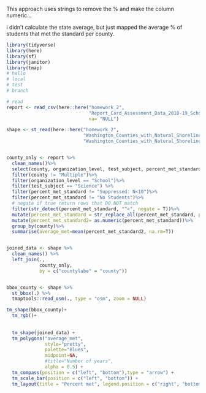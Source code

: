 

This approach uses strings to remove the % and make the column numeric...

i didn't calculate the state average, but just mapped the average % of students that met the standard per county.

```r
library(tidyverse)
library(here)
library(sf)
library(janitor)
library(tmap)
# hello
# local 
# test
# branch

# read
report <- read_csv(here::here("homework_2", 
                              "Report_Card_Assessment_Data_2018-19_School_Year.csv"),
                              na= "NULL")

shape <- st_read(here::here("homework_2",
                            "Washington_Counties_with_Natural_Shoreline___washsh_area",
                            "Washington_Counties_with_Natural_Shoreline___washsh_area.shp"))


county_only <- report %>%
  clean_names()%>%
  select(county, organization_level, test_subject, percent_met_standard)%>%
  filter(county != "Multiple")%>%
  filter(organization_level == "School")%>%
  filter(test_subject == "Science") %>%
  filter(percent_met_standard != "Suppressed: N<10")%>%
  filter(percent_met_standard != "No Students")%>%
  # negate if true return rows that DO NOT match
  filter(str_detect(percent_met_standard, "^<", negate = T))%>%
  mutate(percent_met_standard = str_replace_all(percent_met_standard, pattern = c('%' = "")))%>%
  mutate(percent_met_standard2= as.numeric(percent_met_standard))%>%
  group_by(county)%>%
  summarise(average_met=mean(percent_met_standard2, na.rm=T))


joined_data <- shape %>% 
  clean_names() %>%
  left_join(., 
            county_only,
            by = c("countylabe" = "county"))


bbox_county <- shape %>%
  st_bbox(.) %>% 
  tmaptools::read_osm(., type = "osm", zoom = NULL)

tm_shape(bbox_county)+
  tm_rgb()+
  
  
  tm_shape(joined_data) + 
  tm_polygons("average_met", 
              style="pretty",
              palette="Blues",
              midpoint=NA,
              #title="Number of years",
              alpha = 0.5) + 
  tm_compass(position = c("left", "bottom"),type = "arrow") + 
  tm_scale_bar(position = c("left", "bottom")) +
  tm_layout(title = "Percent met", legend.position = c("right", "bottom"))


  
```

